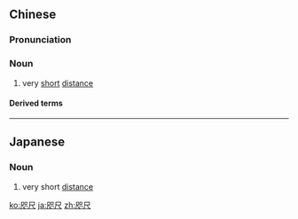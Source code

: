 ==Chinese==
{{zh-forms}}

===Pronunciation===
{{zh-pron
|m=zhǐchǐ
|c=zi2 cek3
|mn=qz:chí-chhiak/xm,zz:chí-chhek/qz:chí-chioh
|cat=n
}}

===Noun===
{{zh-noun}}

# {{lb|zh|literary}} very [[short]] [[distance]]

====Derived terms====
{{zh-der|咫尺之地|咫尺千里|咫尺天涯|咫尺山河|咫尺萬里|天涯咫尺|相去咫尺|近在咫尺}}

----

==Japanese==
{{ja-kanjitab|し|せき|yomi=o}}

===Noun===
{{ja-noun|しせき}}

# very short [[distance]]

[[ko:咫尺]]
[[ja:咫尺]]
[[zh:咫尺]]